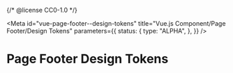 {/* @license CC0-1.0 */}


<Meta
  id="vue-page-footer--design-tokens"
  title="Vue.js Component/Page Footer/Design Tokens"
  parameters={{
    status: {
      type: "ALPHA",
    },
  }}
/>

# Page Footer Design Tokens

<ComponentTokensSection tokens={tokens} definition={tokensDefinitionPageFooter} component="utrecht-page-footer" />
